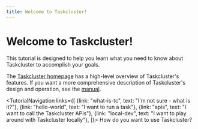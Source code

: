 ```yaml
---
title: Welcome to Taskcluster!
---
```



# Welcome to Taskcluster!

This tutorial is designed to help you learn what you need to know about
Taskcluster to accomplish your goals.

The [Taskcluster homepage](https://taskcluster.net) has a high-level overview
of Taskcluster's features.  If you want a more comprehensive description of
Taskcluster's design and operation, see the [manual](/docs/manual).

<TutorialNavigation links={[
  {link: "what-is-tc", text: "I'm not sure - what is it?"},
  {link: "hello-world", text: "I want to run a task"},
  {link: "apis", text: "I want to call the Taskcluster APIs"},
  {link: "local-dev", text: "I want to play around with Taskcluster locally"},
]}>
How do you want to use Taskcluster?
</TutorialNavigation>
